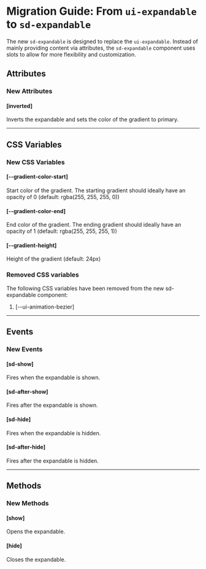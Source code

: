 
<Meta title="Docs/Migration/ui-expandable" />

# Migration Guide: From `ui-expandable` to `sd-expandable`

The new `sd-expandable` is designed to replace the `ui-expandable`. Instead of mainly providing content via attributes, the `sd-expandable` component uses slots to allow for more flexibility and customization.

## Attributes

### New Attributes

#### [inverted]

Inverts the expandable and sets the color of the gradient to primary.

<hr />

## CSS Variables

### New CSS Variables

#### [--gradient-color-start]

Start color of the gradient. The starting gradient should ideally have an opacity of 0 (default: rgba(255, 255, 255, 0))

#### [--gradient-color-end]

End color of the gradient. The ending gradient should ideally have an opacity of 1 (default: rgba(255, 255, 255, 1))

#### [--gradient-height]

Height of the gradient (default: 24px)

### Removed CSS variables

The following CSS variables have been removed from the new sd-expandable component:

1. [--ui-animation-bezier]

<hr />

## Events

### New Events

#### [sd-show]

Fires when the expandable is shown.

#### [sd-after-show]

Fires after the expandable is shown.

#### [sd-hide]

Fires when the expandable is hidden.

#### [sd-after-hide]

Fires after the expandable is hidden.

<hr />

## Methods

### New Methods

#### [show]

Opens the expandable.

#### [hide]

Closes the expandable.

